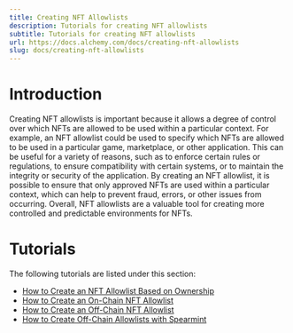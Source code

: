 ```yaml
---
title: Creating NFT Allowlists
description: Tutorials for creating NFT allowlists
subtitle: Tutorials for creating NFT allowlists
url: https://docs.alchemy.com/docs/creating-nft-allowlists
slug: docs/creating-nft-allowlists
---
```


# Introduction

Creating NFT allowlists is important because it allows a degree of control over which NFTs are allowed to be used within a particular context. For example, an NFT allowlist could be used to specify which NFTs are allowed to be used in a particular game, marketplace, or other application. This can be useful for a variety of reasons, such as to enforce certain rules or regulations, to ensure compatibility with certain systems, or to maintain the integrity or security of the application. By creating an NFT allowlist, it is possible to ensure that only approved NFTs are used within a particular context, which can help to prevent fraud, errors, or other issues from occurring. Overall, NFT allowlists are a valuable tool for creating more controlled and predictable environments for NFTs.

# Tutorials

The following tutorials are listed under this section:

* [How to Create an NFT Allowlist Based on Ownership](/docs/how-to-create-allowlists-based-on-nft-ownership)
* [How to Create an On-Chain NFT Allowlist](/docs/how-to-create-an-on-chain-nft-allowlist)
* [How to Create an Off-Chain NFT Allowlist](/docs/how-to-create-an-off-chain-nft-allowlist)
* [How to Create Off-Chain Allowlists with Spearmint](/docs/how-to-create-off-chain-allowlists-with-spearmint)
